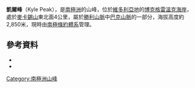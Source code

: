 {{coord|72|34|S|166|17|E|source:GNIS|display=title}}

'''凱爾峰'''（Kyle Peak），是[[南極洲|南極洲]]的山峰，位於[[維多利亞地|維多利亞地]]的[[博克格雷溫克海岸|博克格雷溫克海岸]]，處於[[麥卡錫山|麥卡錫山]]東北面4公里，屬於[[勝利山脈|勝利山脈]]中[[巴克山脈|巴克山脈]]的一部分，海拔高度約2,850米，現時由[[南極條約體系|南極條約體系]]管理。

==參考資料==
*{{cite gnis | type = antarid | id = 8321| name = Kyle Peak| accessdate = 2013-05-22}}
*{{usgs-gazetteer|id=8321}}

{{DEFAULTSORT:Kyle Peak}}
[[Category:南極洲山峰|Category:南極洲山峰]]


{{BorchgrevinkCoast-geo-stub}}